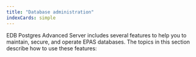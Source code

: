 ```yaml
---
title: "Database administration"
indexCards: simple
---
```


EDB Postgres Advanced Server includes several features to help you to maintain, secure, and operate EPAS databases. The topics in this section describe how to use these features: